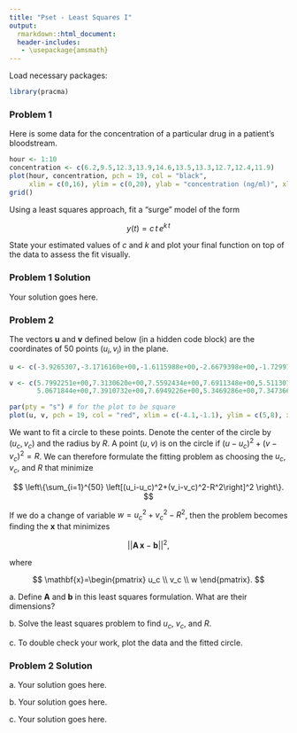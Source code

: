 ```yaml
---
title: "Pset - Least Squares I"
output:
  rmarkdown::html_document:
  header-includes:
   - \usepackage{amsmath}
---
```


\renewcommand{\vec}[1]{\mathbf{#1}}
\renewcommand{\mat}[1]{\mathbf{#1}}

Load necessary packages:

```r
library(pracma)
```

### Problem 1

Here is some data for the concentration of a particular drug in a patient's bloodstream.
```r
hour <- 1:10
concentration <- c(6.2,9.5,12.3,13.9,14.6,13.5,13.3,12.7,12.4,11.9)
plot(hour, concentration, pch = 19, col = "black",
     xlim = c(0,16), ylim = c(0,20), ylab = "concentration (ng/ml)", xlab = "time (hours)")
grid()
```

Using a least squares approach, fit a "surge" model of the form

$$
y(t) = c\,t\,e^{k\,t}
$$

State your estimated values of $c$ and $k$ and plot your final function on top of the data to assess the fit visually.

### Problem 1 Solution

Your solution goes here.

### Problem 2

The vectors $\vec{u}$ and $\vec{v}$ defined below (in a hidden code block) are the coordinates of 50 points $(u_i,v_i)$ in the plane.
```r
u <- c(-3.9265307,-3.1716160e+00,-1.6115988e+00,-2.6679398e+00,-1.7299714e+00,-2.2185018e+00,-2.0618500e+00,-1.4774499e+00,-3.2095408e+00,-2.0139385e+00,-2.0965393e+00,-2.8414848e+00,-3.5516322e+00,-2.3325005e+00,-1.6889345e+00,-1.4937155e+00,-1.3103945e+00,-1.3082423e+00,-1.5221371e+00,-1.8621796e+00,-2.8784185e+00,-3.3058351e+00,-2.9418136e+00,-3.5689305e+00,-3.2715656e+00,-1.8167830e+00,-2.6160985e+00,-3.6369299e+00,-3.6094960e+00,-3.8213899e+00,-3.5639197e+00,-2.9667150e+00,-1.9473222e+00,-3.0470691e+00,-2.8955875e+00,-3.2029692e+00,-2.2688964e+00,-2.3212990e+00,-1.1585153e+00,-1.8993455e+00,-3.5771792e+00,-2.6473229e+00,-1.4699478e+00,-3.7978927e+00,-2.0968345e+00,-4.0118440e+00,-2.2415905e+00,-1.3737454e+00,-2.0935937e+00,-1.4260492e+00)

v <- c(5.7992251e+00,7.3130620e+00,7.5592434e+00,7.6911348e+00,5.5113079e+00,7.7442101e+00,7.7091849e+00,6.0549104e+00,7.5170875e+00,7.6045473e+00,5.1354212e+00,
       5.0671844e+00,7.3910732e+00,7.6949226e+00,5.3469286e+00,7.3473664e+00,6.8715471e+00,6.7842012e+00,5.7283630e+00,7.7633148e+00,7.7677261e+00,5.4778857e+00,5.0690285e+00,5.5246190e+00,7.6772318e+00,5.3181407e+00,7.6148680e+00,7.3524730e+00,6.0303455e+00,5.8476992e+00,5.8479253e+00,5.3237261e+00,5.1703804e+00,5.4245981e+00,7.7991795e+00,5.5734007e+00,7.8705366e+00,5.1617927e+00,6.1579013e+00,5.4067639e+00,7.2445803e+00,7.6805233e+00,6.1180277e+00,7.3691475e+00,7.6463880e+00,6.1479510e+00,7.7414349e+00,7.2054473e+00,5.2385698e+00,5.8594283e+00)
```

```r
par(pty = "s") # for the plot to be square
plot(u, v, pch = 19, col = "red", xlim = c(-4.1,-1.1), ylim = c(5,8), xlab = "u", ylab = "v")
```

We want to fit a circle to these points. Denote the center of the circle by $(u_c,v_c)$ and the radius by $R$. A point $(u,v)$ is on the circle if $(u-u_c)^2+(v-v_c)^2=R$. We can therefore formulate the fitting problem as choosing the $u_c$, $v_c$, and $R$ that minimize

$$
\left\{\sum_{i=1}^{50} \left[(u_i-u_c)^2+(v_i-v_c)^2-R^2\right]^2  \right\}.
$$

If we do a change of variable $w=u_c^2+v_c^2-R^2$, then the problem becomes finding the $\vec{x}$ that minimizes

$$
||\mat{A}\,\vec{x}-\vec{b}||^2,
$$

where

$$
\vec{x}=\begin{pmatrix} u_c \\ v_c \\ w \end{pmatrix}.
$$


a\. Define $\mat{A}$ and $\vec{b}$ in this least squares formulation. What are their dimensions?

b\. Solve the least squares problem to find $u_c$, $v_c$, and $R$.

c\. To double check your work, plot the data and the fitted circle.

### Problem 2 Solution

a\. Your solution goes here.

b\. Your solution goes here.

c\. Your solution goes here.